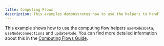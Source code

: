 ```yaml
---
title: Computing Flows
description: This examples demonstrates how to use the helpers to handle data flow
---
```


This example shows how to use the computing flow helpers `useNodesData`, `useNodeConnections` and `updateNode`. You can find more detailed information about this in the [Computing Flows Guide](/learn/advanced-use/computing-flows).

<RemoteCodeViewer
  route="examples/interaction/computing-flows"
  framework="react"
/>
